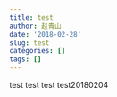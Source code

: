```yaml
---
title: test
author: 赵青山
date: '2018-02-28'
slug: test
categories: []
tags: []
---
```


test test test test20180204